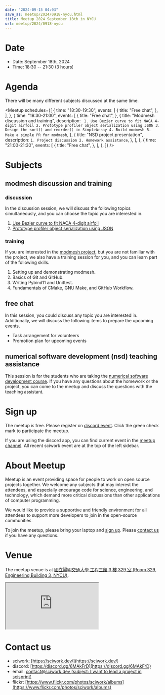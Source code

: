 ```yaml
---
date: "2024-09-15 04:03"
save_as: meetup/2024/0918-nycu.html
title: Meetup 2024 September 18th in NYCU
url: meetup/2024/0918-nycu
---
```


# Date

- Date: September 18th, 2024
- Time: 18:30 \-- 21:30 (3 hours)

# Agenda

There will be many different subjects discussed at the same time.

<Meetup
  schedules={[
    {
      time: "18:30-19:30",
      events: [
        {
          title: "Free chat",
        },
      ],
    },
    {
      time: "19:30-21:00",
      events: [
        {
          title: "Free chat",
        },
        {
          title: "Modmesh discussion and training",
          description: `
            1. Use Bezier curve to fit NACA 4-digit airfoil
            2. Prototype profiler object serialization using JSON
            3. Design the sort() and reorder() in SimpleArray
            4. Build modmesh
            5. Make a simple PR for modmesh`,
        },
        {
          title: "NSD project presentation",
          description: `
            1. Project discussion
            2. Homework assistance
            `,
        },
      ],
    },
    {
      time: "21:00-21:30",
      events: [
        {
          title: "Free chat",
        },
      ],
    },
  ]}
/>

# Subjects

## modmesh discussion and training

### discussion

In the discussion session, we will discuss the following topics
simultaneously, and you can choose the topic you are interested in.

1.  [Use Bezier curve to fit NACA 4-digit
    airfoil](https://github.com/solvcon/modmesh/issues/320)
2.  [Prototype profiler object serialization using
    JSON](https://github.com/solvcon/modmesh/issues/343)

### training

If you are interested in the [modmesh
project](https://github.com/solvcon/modmesh), but you are not familiar
with the project, we also have a training session for you, and you can
learn part of the following skills.

1.  Setting up and demonstrating modmesh.
2.  Basics of Git and GitHub.
3.  Writing Pybind11 and Unittest.
4.  Fundamentals of CMake, GNU Make, and GitHub Workflow.

## free chat

In this session, you could discuss any topic you are interested in.
Additionally, we will discuss the following items to prepare the
upcoming events.

- Task arrangement for volunteers
- Promotion plan for upcoming events

## numerical software development (nsd) teaching assistance

This session is for the students who are taking the [numerical software
development course](https://yyc.solvcon.net/en/latest/nsd/index.html).
If you have any questions about the homework or the project, you can
come to the meetup and discuss the questions with the teaching
assistant.

# Sign up

The meetup is free. Please register on [discord
event](https://discord.com/channels/730297880140578906/1007075707400237067/1284605923003727882).
Click the green check mark to participate the meetup.

If you are using the discord app, you can find current event in the
[meetup
channel](https://discordapp.com/channels/730297880140578906/1007075707400237067).
All recent sciwork event are at the top of the left sidebar.

# About Meetup

Meetup is an event providing space for people to work on open source
projects together. We welcome any subjects that may interest the
attendees, and especially encourage code for science, engineering, and
technology, which demand more critical discussions than other
applications of computer programming.

We would like to provide a supportive and friendly environment for all
attendees to support more developers to join in the open-source
communities.

To join the meetup, please bring your laptop and [sign up](#sign-up).
Please [contact us](#contact-us) if you have any questions.

# Venue

The meetup venue is at [國立陽明交通大學 工程三館 3 樓 329 室 (Room 329,
Engineering Building 3, NYCU)](https://goo.gl/maps/TgDYwohB3CBmQgww9).

<div
  style={{
    overflow: "hidden",
    paddingBottom: "56.25%",
    position: "relative",
    height: 0,
  }}
>
  <iframe
    src="https://www.google.com/maps/embed?pb=!1m18!1m12!1m3!1d905.5596639949631!2d120.99673777209487!3d24.787280157478236!2m3!1f0!2f0!3f0!3m2!1i1024!2i768!4f13.1!3m3!1m2!1s0x3468360f96adabd7%3A0xedfd1ba0fa6c6bf7!2z5ZyL56uL6Zm95piO5Lqk6YCa5aSn5a24IOW3peeoi-S4iemkqA!5e0!3m2!1szh-TW!2stw!4v1678519228058!5m2!1szh-TW!2stw"
    style={{
      left: 0,
      top: 0,
      height: "100%",
      width: "100%",
      position: "absolute",
      border: 0,
    }}
    allowfullscreen=""
    loading="lazy"
    referrerpolicy="no-referrer-when-downgrade"
  ></iframe>
</div>

# Contact us

- sciwork: [https://sciwork.dev/](https://sciwork.dev/)
- discord: [https://discord.gg/6MAkFrD](https://discord.gg/6MAkFrD)
- email: [contact@sciwork.dev (subject: I want to lead a project in
  scisprint)](mailto:contact@sciwork.dev?subject=[sciwork]%20I%20want%20to%20lead%20a%20project%20in%20scisprint)
- flickr: [https://www.flickr.com/photos/sciwork/albums](https://www.flickr.com/photos/sciwork/albums)
